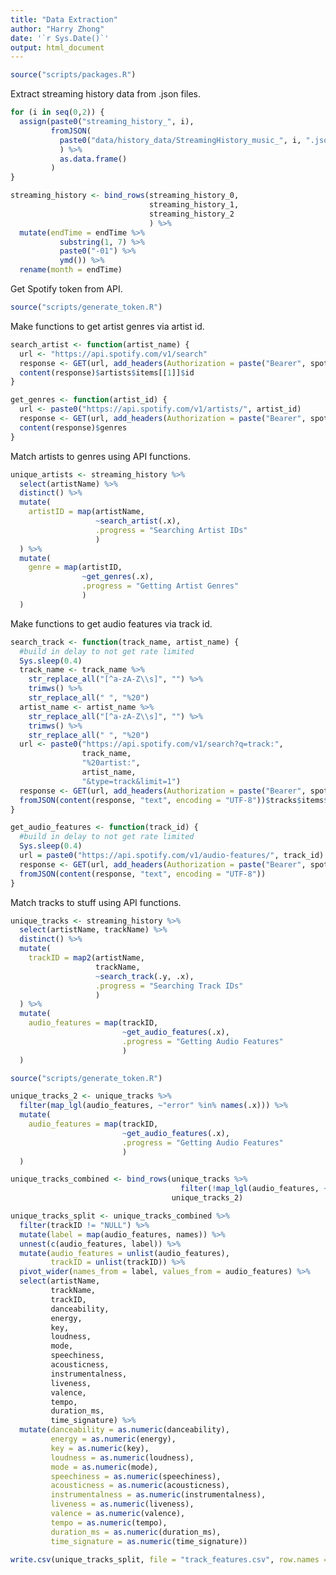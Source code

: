 ```yaml
---
title: "Data Extraction"
author: "Harry Zhong"
date: '`r Sys.Date()`'
output: html_document
---
```


```r
source("scripts/packages.R")
```

Extract streaming history data from .json files.

```r
for (i in seq(0,2)) {
  assign(paste0("streaming_history_", i),
         fromJSON(
           paste0("data/history_data/StreamingHistory_music_", i, ".json")
           ) %>%
           as.data.frame()
         )
}

streaming_history <- bind_rows(streaming_history_0,
                               streaming_history_1,
                               streaming_history_2
                               ) %>%
  mutate(endTime = endTime %>%
           substring(1, 7) %>%
           paste0("-01") %>%
           ymd()) %>%
  rename(month = endTime)
```

Get Spotify token from API.

```r
source("scripts/generate_token.R")
```

Make functions to get artist genres via artist id.

```r
search_artist <- function(artist_name) {
  url <- "https://api.spotify.com/v1/search"
  response <- GET(url, add_headers(Authorization = paste("Bearer", spotify_token)), query = list(q = artist_name, type = "artist", limit = 1))
  content(response)$artists$items[[1]]$id
}

get_genres <- function(artist_id) {
  url <- paste0("https://api.spotify.com/v1/artists/", artist_id)
  response <- GET(url, add_headers(Authorization = paste("Bearer", spotify_token)))
  content(response)$genres
}
```

Match artists to genres using API functions.

```r
unique_artists <- streaming_history %>% 
  select(artistName) %>%
  distinct() %>%
  mutate(
    artistID = map(artistName,
                   ~search_artist(.x),
                   .progress = "Searching Artist IDs"
                   )
  ) %>%
  mutate(
    genre = map(artistID,
                ~get_genres(.x),
                .progress = "Getting Artist Genres"
                )
  )
```

Make functions to get audio features via track id.

```r
search_track <- function(track_name, artist_name) {
  #build in delay to not get rate limited
  Sys.sleep(0.4)
  track_name <- track_name %>%
    str_replace_all("[^a-zA-Z\\s]", "") %>%
    trimws() %>%
    str_replace_all(" ", "%20")
  artist_name <- artist_name %>%
    str_replace_all("[^a-zA-Z\\s]", "") %>%
    trimws() %>%
    str_replace_all(" ", "%20")
  url <- paste0("https://api.spotify.com/v1/search?q=track:", 
                track_name, 
                "%20artist:", 
                artist_name, 
                "&type=track&limit=1")
  response <- GET(url, add_headers(Authorization = paste("Bearer", spotify_token)))
  fromJSON(content(response, "text", encoding = "UTF-8"))$tracks$items$id
}

get_audio_features <- function(track_id) {
  #build in delay to not get rate limited
  Sys.sleep(0.4)
  url = paste0("https://api.spotify.com/v1/audio-features/", track_id)
  response <- GET(url, add_headers(Authorization = paste("Bearer", spotify_token)))
  fromJSON(content(response, "text", encoding = "UTF-8"))
}
```

Match tracks to stuff using API functions.

```r
unique_tracks <- streaming_history %>%
  select(artistName, trackName) %>%
  distinct() %>%
  mutate(
    trackID = map2(artistName,
                   trackName,
                   ~search_track(.y, .x),
                   .progress = "Searching Track IDs"
                   )
  ) %>%
  mutate(
    audio_features = map(trackID,
                         ~get_audio_features(.x),
                         .progress = "Getting Audio Features"
                         )
  )

source("scripts/generate_token.R")

unique_tracks_2 <- unique_tracks %>%
  filter(map_lgl(audio_features, ~"error" %in% names(.x))) %>% 
  mutate(
    audio_features = map(trackID,
                         ~get_audio_features(.x),
                         .progress = "Getting Audio Features"
                         )
  )

unique_tracks_combined <- bind_rows(unique_tracks %>%
                                      filter(!map_lgl(audio_features, ~"error" %in% names(.x))),
                                    unique_tracks_2)

unique_tracks_split <- unique_tracks_combined %>%
  filter(trackID != "NULL") %>%
  mutate(label = map(audio_features, names)) %>%
  unnest(c(audio_features, label)) %>%
  mutate(audio_features = unlist(audio_features),
         trackID = unlist(trackID)) %>%
  pivot_wider(names_from = label, values_from = audio_features) %>%
  select(artistName,
         trackName,
         trackID,
         danceability,
         energy,
         key,
         loudness,
         mode,
         speechiness,
         acousticness,
         instrumentalness,
         liveness,
         valence,
         tempo,
         duration_ms,
         time_signature) %>%
  mutate(danceability = as.numeric(danceability),
         energy = as.numeric(energy),
         key = as.numeric(key),
         loudness = as.numeric(loudness),
         mode = as.numeric(mode),
         speechiness = as.numeric(speechiness),
         acousticness = as.numeric(acousticness),
         instrumentalness = as.numeric(instrumentalness),
         liveness = as.numeric(liveness),
         valence = as.numeric(valence),
         tempo = as.numeric(tempo),
         duration_ms = as.numeric(duration_ms),
         time_signature = as.numeric(time_signature))

write.csv(unique_tracks_split, file = "track_features.csv", row.names = FALSE)
```

